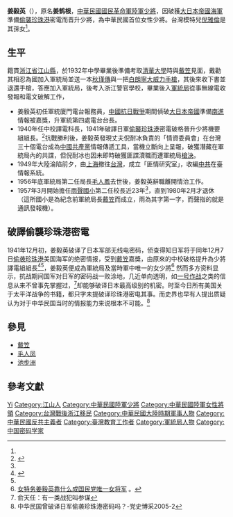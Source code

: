 {{Infobox_officeholder
|name = 姜毅英
|different name = 姜鶴根（原名）
|Sex =女 
|birth_place= {{QING|浙江省}}[[衢州府|衢州府]][[江山縣|江山縣]]
|birth_date= {{Birth date|1908|5|0}}
|death_date= {{death date and age|2006|1|0|1908|5|0}}
|death_place= {{ROC}}[[台北市|台北市]]
| residence =
| nationality = {{ROC}}
| party = {{Kmt}}
| allegiance = {{ROC}}
| branch = {{flagicon image|Flag of the Republic of China Army.svg}} [[國民革命軍|國民革命軍]]<br>{{ROCA}}<br>[[File:ROC_Ministry_of_National_Defense_Seal.svg|22px]] [[國防部軍事情報局|國防部保密局]]
| rank = [[File:Taiwan-army-OF-7.svg|17px]][[少將#中華民國|少將]]
| religion =[[基督教|基督教]]
| spouse = 葉文照（前夫）<br/>倪耐冰
| serviceyears = 1931－1956
| relatives =倪守正（子）<br/>倪守安（子）<br/>倪守三（子）<br/>倪道民（孫）<br/>倪道昇（孫）<br/>[[倪雅倫|倪雅倫]]（孫女）<ref name=udn-2010-24851/> <br/>倪雅琳（孫女）<br/>倪雅亭（孫女）<br/>倪雅諍（孫女）
|education=
*嘉湖小学
*[[衢州|衢州]]中学
*[[杭州|杭州]]第一高中
*浙江警官学校一期特训班
| past = 
*[[军统|军统]]厦门电台报务员
*军统本部中校第四处电台台长
*军统译电科长
*军统机要组组长
*[[保密局|保密局]]情报处少将处长
*雨聲國小校长
| work =
*[[珍珠港事件|珍珠港事件]]密電破譯
| awards=
}}
'''姜毅英'''（{{bd|1908年|5月|2006年|1月|catIdx=J姜}}），原名'''姜鹤根'''，[[中華民國|中華民國]][[國民革命軍|國民革命軍]][[中華民國陸軍|陸軍]][[少將|少將]]，因破獲[[大日本帝國海軍|大日本帝國海軍]]準備[[偷襲珍珠港|偷襲珍珠港]]密電而晋升少將，為中華民國首位女性少將。台灣模特兒[[倪雅倫|倪雅倫]]是其孫女<ref name=udn-2010-24851/>。

==生平==
籍貫[[浙江省|浙江省]][[江山縣|江山縣]]，於1932年中學畢業後準備考取[[清華大學|清華大學]]時與[[戴笠|戴笠]]見面，戴勸其相忍為國加入軍統局並送一本[[秋瑾傳|秋瑾傳]]與一把[[白朗寧大威力手槍|白朗寧大威力手槍]]，其後來收下書並退還手槍，答應加入軍統局，後考入浙江警官學校，畢業後入[[軍統局|軍統局]]從事無線電收發報和電文破解工作，
*姜毅英初任軍統廈門電台報務員，[[中國抗日戰爭|中國抗日戰爭]]期間偵破[[大日本帝國|大日本帝國]]準備[[南進政策|南進]]情報被嘉獎，升軍統第四處電台台長。
*1940年任中校譯電科長，1941年破譯日軍[[偷襲珍珠港|偷襲珍珠港]]密電破格晉升少將機要組組長。<ref name="cte-1997-05-14">{{cite web | url = http://dava.ncl.edu.tw/metadatainfo.aspx?FunType=0&ID=580219 | title = 諜王戴笠傳奇 | author = 曾萬 | date = 1997-05-14 | year = 1997 | publisher = [[中華電視公司|中華電視公司]] | work = [[中華民國國家圖書館|國家圖書館]] | access-date = 2014-06-03 | archive-date = 2019-06-08 | archive-url = https://web.archive.org/web/20190608131455/http://dava.ncl.edu.tw/metadatainfo.aspx?FunType=0&ID=580219 | dead-url = no }}</ref>抗戰勝利後，姜毅英發現丈夫倪耐冰負責的「情資委員會」在台灣三十個電台成為[[中國共產黨|中國共產黨]]情報傳遞工具，當機立斷向上呈報，破獲潛藏在軍統局內的共諜，但倪耐冰也因未即時破獲匪諜瀆職而遭軍統局[[槍決|槍決]]。
*1949年大陸淪陷前夕，由[[上海|上海]]撤往[[台灣|台灣]]，成立「匪情研究室」，收編[[中共|中共]]在臺情報系統。
*1956年底軍統局第二任局長[[毛人鳳|毛人鳳]]去世後，姜毅英辭職離開情治工作。
*1957年3月開始擔任[[臺北市士林區雨聲國民小學|雨聲國小]]第二任校長近23年<ref name="yses-tp-hs-2015"/>，直到1980年2月才退休（這所國小是為紀念前軍統局長[[戴笠|戴笠]]而成立，雨為其字第一字，而聲指的就是通訊發報機）。

==破譯偷襲珍珠港密電==
1941年12月初，姜毅英破译了日本军部无线电密码，侦查得知日军将于同年12月7日[[珍珠港事件|偷袭珍珠港]]美国海军的绝密情报，受到[[戴笠|戴笠]]嘉獎，由原來的中校破格提升為少將譯電組組長<ref>{{Cite web |url=http://todo.pixnet.net/blog/post/26540933 |title=姜毅英：女將軍 |access-date=2010-10-06 |archive-date=2016-09-17 |archive-url=https://web.archive.org/web/20160917051845/http://todo.pixnet.net/blog/post/26540933 |dead-url=yes }}</ref><ref name="gpwb-2015-姜"/>，姜毅英便成為軍統局及當時軍中唯一的女少將<ref>[http://history.huanqiu.com/people/2008-12/301649.html 女特务姜毅英靠什么成国民党唯一女将军] {{Wayback|url=http://history.huanqiu.com/people/2008-12/301649.html |date=20090722123329 }}。</ref>
然而多方资料显示，抗战期间国军对日军的密码战一败涂地，几近单向透明，如[[一号作战|一号作战]]之类的信息从来不曾事先掌握过，<ref>俞天任：有一类战犯叫参谋</ref>却能够破译日本最高级别的机密。时至今日所有美国关于太平洋战争的书籍，都只字未提破译珍珠港密电其事。而史界也早有人提出质疑认为对于中华民国当时的情报能力来说根本不可能。<ref>中华民国曾破译日军偷袭珍珠港密码吗？-党史博采2005-2</ref>

==參見==
* [[戴笠|戴笠]]
* [[毛人凤|毛人凤]]
* [[池步洲|池步洲]]

== 參考文獻 ==
{{reflist|1|refs=
<ref name="yses-tp-hs-2015">{{cite web|url=http://www.yses.tp.edu.tw/yses/modules/tinyd/index.php?id=1|title=雨聲小學校史（舊版）|publisher=雨聲國小|archiveurl=https://web.archive.org/web/20100822033748/http://www.yses.tp.edu.tw/yses/modules/tinyd/index.php?id=1|archivedate=2010-08-22|accessdate=2015-10-27|deadurl=yes}}；{{cite web  |url= http://www.yses.tp.edu.tw/editor_model/u_editor_v1.asp?id={6D11E8D3-C50C-408C-96E4-F28BC0058FBA}  |title= 校史沿革（新版）  |publisher= 雨聲國小  |accessdate= 2015-10-27<!-- | archiveurl= http://web.archive.org/web/*/  | archivedate= -->  }}</ref>
<ref name=udn-2010-24851>{{cite web|url= http://stars.udn.com/star/StarsContent/Content24851/|title= 倪雅倫奶奶姜毅英 「風聲」真實版？|author= 賴中慧|date= 2010-03-26|5= |accessdate= 2015-10-27|work= udn 聯合追星網|publisher= [[聯合報|聯合報]]|archive-date= 2010-05-27|archive-url= https://web.archive.org/web/20100527234618/http://stars.udn.com/star/StarsContent/Content24851/|dead-url= no}}</ref>
<ref name="gpwb-2015-姜">{{cite news|url=http://news.gpwb.gov.tw/mobile/news.aspx?ydn=026dTHGgTRNpmRFEgxcbfVDGfA2czeYcX9ruHYPdW1ap/zvbMjFJh%2BUpg4La5Y19k%2Bi/0waFZTn%2B%2BMS2By1iSxa4/NUtvYjeNlH63yRtBd0%3D|title=一代情報英豪 姜毅英 智勇流芳|work=軍事新聞網|publisher=[[中華民國國防部|中華民國國防部]][[青年日報|青年日報]]社|author=軍情局|location=臺北|date=2015-03-14|accessdate=2015-10-27|deadurl=yes|archiveurl=https://web.archive.org/web/20160304215151/http://news.gpwb.gov.tw/mobile/news.aspx?ydn=026dTHGgTRNpmRFEgxcbfVDGfA2czeYcX9ruHYPdW1ap%2FzvbMjFJh%2BUpg4La5Y19k%2Bi%2F0waFZTn%2B%2BMS2By1iSxa4%2FNUtvYjeNlH63yRtBd0%3D|archivedate=2016-03-04}}</ref>
}}

{{Authority control}}
{{DEFAULTSORT:Jiang姜}}
[[Category:姜姓|Yi]]
[[Category:江山人|Category:江山人]]
[[Category:中華民國陸軍少將|Category:中華民國陸軍少將]]
[[Category:中華民國陸軍女性將領|Category:中華民國陸軍女性將領]]
[[Category:台灣戰後浙江移民|Category:台灣戰後浙江移民]]
[[Category:中華民國大陸時期軍事人物|Category:中華民國大陸時期軍事人物]]
[[Category:中華民國反共主義者|Category:中華民國反共主義者]]
[[Category:臺灣教育工作者|Category:臺灣教育工作者]]
[[Category:軍統局人物|Category:軍統局人物]]
[[Category:中国密码学家|Category:中国密码学家]]